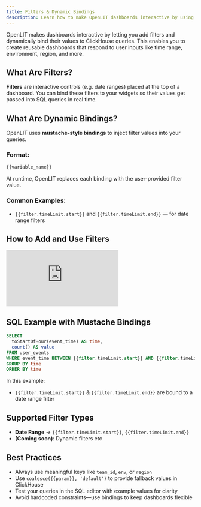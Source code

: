 ```yaml
---
title: Filters & Dynamic Bindings
description: Learn how to make OpenLIT dashboards interactive by using filters and mustache-style dynamic bindings inside ClickHouse queries.
---
```


OpenLIT makes dashboards interactive by letting you add filters and dynamically bind their values to ClickHouse queries. This enables you to create reusable dashboards that respond to user inputs like time range, environment, region, and more.

## What Are Filters?

**Filters** are interactive controls (e.g. date ranges) placed at the top of a dashboard. You can bind these filters to your widgets so their values get passed into SQL queries in real time.

## What Are Dynamic Bindings?

OpenLIT uses **mustache-style bindings** to inject filter values into your queries.

### Format:
```sql
{{variable_name}}
````

At runtime, OpenLIT replaces each binding with the user-provided filter value.

### Common Examples:

* `{{filter.timeLimit.start}}` and `{{filter.timeLimit.end}}` — for date range filters

## How to Add and Use Filters

<iframe className="w-full aspect-video" src="https://www.youtube.com/embed/J9TFEWmVczI?list=PLgErWFh-dyiGp9yUDnnx67wHEeNqzzMXZ" title="How to use filters &amp; dynamic bindings in OpenLIT – Create Interactive Dashboards with ClickHouse" frameborder="0" allow="accelerometer; autoplay; clipboard-write; encrypted-media; gyroscope; picture-in-picture; web-share" referrerpolicy="strict-origin-when-cross-origin" allowfullscreen></iframe>

## SQL Example with Mustache Bindings

```sql
SELECT
  toStartOfHour(event_time) AS time,
  count() AS value
FROM user_events
WHERE event_time BETWEEN {{filter.timeLimit.start}} AND {{filter.timeLimit.end}}
GROUP BY time
ORDER BY time
```

In this example:

* `{{filter.timeLimit.start}}` & `{{filter.timeLimit.end}}` are bound to a date range filter

## Supported Filter Types

* **Date Range** → `{{filter.timeLimit.start}}`, `{{filter.timeLimit.end}}`
* **(Coming soon)**: Dynamic filters etc

## Best Practices

* Always use meaningful keys like `team_id`, `env`, or `region`
* Use `coalesce({{param}}, 'default')` to provide fallback values in ClickHouse
* Test your queries in the SQL editor with example values for clarity
* Avoid hardcoded constraints—use bindings to keep dashboards flexible

